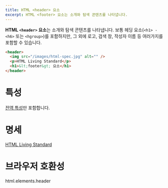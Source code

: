 ```yaml
---
title: HTML <header> 요소
excerpt: HTML <footer> 요소는 소개와 탐색 콘텐츠를 나타냅니다.
---
```


**HTML `<header>` 요소**는 소개와 탐색 콘텐츠를 나타냅니다. 보통 헤딩 요소(`<h1> - <h6>` 또는 `<hgroup>`)를 포함하지만, 그 외에 로고, 검색 창, 작성자 이름 등 여러가지를 포함할 수 있습니다.

```html
<header>
  <img src="/images/html-spec.jpg" alt="" />
  <p>HTML Living Standard</p>
  <h1>&lt;footer&gt; 요소</h1>
</header>
```

# 특성

[전역 특성](https://developer.mozilla.org/ko/docs/Web/HTML/Global_attributes)만 포함합니다.

# 명세

[HTML Living Standard](https://html.spec.whatwg.org/multipage/sections.html#the-header-element)

# 브라우저 호환성

<BrowserCompat>html.elements.header</BrowserCompat>

